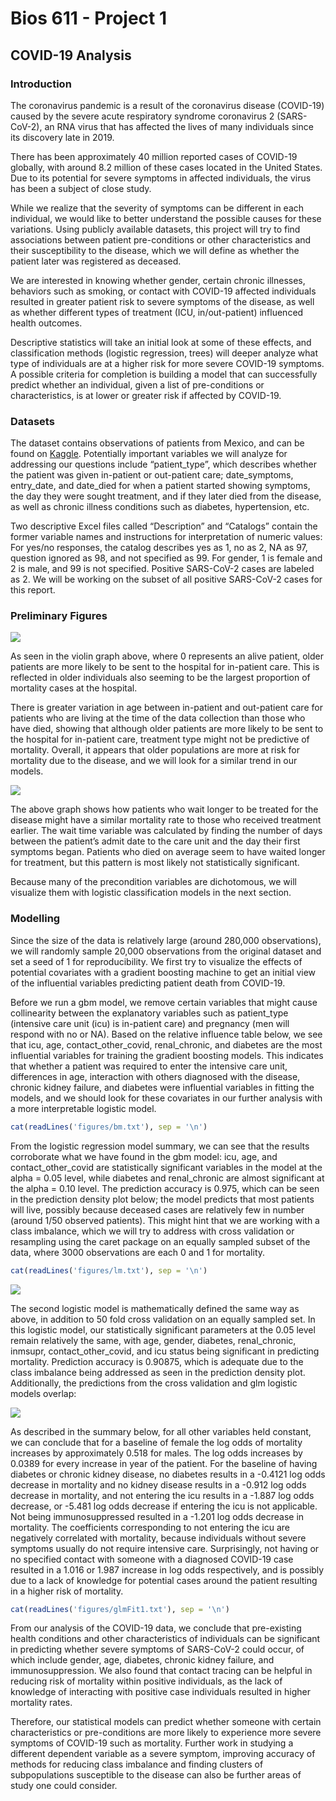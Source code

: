 Bios 611 - Project 1
====================
  COVID-19 Analysis
------------------

### Introduction
  
  The coronavirus pandemic is a result of the coronavirus disease (COVID-19) caused by the severe acute respiratory syndrome coronavirus 2 (SARS-CoV-2), an RNA virus that has affected the lives of many individuals since its discovery late in 2019. 

There has been approximately 40 million reported cases of COVID-19 globally, with around 8.2 million of these cases located in the United States. Due to its potential for severe symptoms in affected individuals, the virus has been a subject of close study.

While we realize that the severity of symptoms can be different in each individual, we would like to better understand the possible causes for these variations. Using publicly available datasets, this project will try to find associations between patient pre-conditions or other characteristics and their susceptibility to the disease, which we will define as whether the patient later was registered as deceased. 

We are interested in knowing whether gender, certain chronic illnesses, behaviors such as smoking, or contact with COVID-19 affected individuals resulted in greater patient risk to severe symptoms of the disease, as well as whether different types of treatment (ICU, in/out-patient) influenced health outcomes. 

Descriptive statistics will take an initial look at some of these effects, and classification methods (logistic regression, trees) will deeper analyze what type of individuals are at a higher risk for more severe COVID-19 symptoms. A possible criteria for completion is building a model that can successfully predict whether an individual, given a list of pre-conditions or characteristics, is at lower or greater risk if affected by COVID-19.

### Datasets

The dataset contains observations of patients from Mexico, and can be found on [Kaggle](https://www.kaggle.com/tanmoyx/covid19-patient-precondition-dataset#). Potentially important variables we will analyze for addressing our questions include "patient_type", which describes whether the patient was given in-patient or out-patient care; date_symptoms, entry_date, and date_died for when a patient started showing symptoms, the day they were sought treatment, and if they later died from the disease, as well as chronic illness conditions such as diabetes, hypertension, etc. 
                                                                                        
Two descriptive Excel files called "Description" and "Catalogs" contain the former variable names and instructions for interpretation of numeric values: For yes/no responses, the catalog describes yes as 1, no as 2, NA as 97, question ignored as 98, and not specified as 99. For gender, 1 is female and 2 is male, and 99 is not specified. Positive SARS-CoV-2 cases are labeled as 2. We will be working on the subset of all positive SARS-CoV-2 cases for this report.
                                                                                        
### Preliminary Figures
![](figures/Patient_Type_Age.png)

                                                                                          
As seen in the violin graph above, where 0 represents an alive patient, older patients are more likely to be sent to the hospital for in-patient care. This is reflected in older individuals also seeming to be the largest proportion of mortality cases at the hospital. 

There is greater variation in age between in-patient and out-patient care for patients who are living at the time of the data collection than those who have died, showing that although older patients are more likely to be sent to the hospital for in-patient care, treatment type might not be predictive of mortality. Overall, it appears that older populations are more at risk for mortality due to the disease, and we will look for a similar trend in our models. 
                                                                                        
![](figures/Wait_Time.png)

                                                                                          
The above graph shows how patients who wait longer to be treated for the disease might have a similar mortality rate to those who received treatment earlier. The wait time variable was calculated by finding the number of days between the patient's admit date to the care unit and the day their first symptoms began. Patients who died on average seem to have waited longer for treatment, but this pattern is most likely not statistically significant. 
                                                                                        
Because many of the precondition variables are dichotomous, we will visualize them with logistic classification models in the next section.
                         
### Modelling 

Since the size of the data is relatively large (around 280,000 observations), we will randomly sample 20,000 observations from the original dataset and set a seed of 1 for reproducibility. We first try to visualize the effects of potential covariates with a gradient boosting machine to get an initial view of the influential variables predicting patient death from COVID-19. 

Before we run a gbm model, we remove certain variables that might cause collinearity between the explanatory variables such as patient_type (intensive care unit (icu) is in-patient care) and pregnancy (men will respond with no or NA). Based on the relative influence table below, we see that icu, age, contact_other_covid, renal_chronic, and diabetes are the most influential variables for training the gradient boosting models. This indicates that whether a patient was required to enter the intensive care unit, differences in age, interaction with others diagnosed with the disease, chronic kidney failure, and diabetes were influential variables in fitting the models, and we should look for these covariates in our further analysis with a more interpretable logistic model. 


```r
cat(readLines('figures/bm.txt'), sep = '\n')
```

From the logistic regression model summary, we can see that the results corroborate what we have found in the gbm model: icu, age, and contact_other_covid are statistically significant variables in the model at the alpha = 0.05 level, while diabetes and renal_chronic are almost significant at the alpha = 0.10 level. The prediction accuracy is 0.975, which can be seen in the prediction density plot below; the model predicts that most patients will live, possibly because deceased cases are relatively few in number (around 1/50 observed patients). This might hint that we are working with a class imbalance, which we will try to address with cross validation or resampling using the caret package on an equally sampled subset of the data, where 3000 observations are each 0 and 1 for mortality. 


```r
cat(readLines('figures/lm.txt'), sep = '\n')
```

![](figures/Prediction_glm.png)

The second logistic model is mathematically defined the same way as above, in addition to 50 fold cross validation on an equally sampled set. In this logistic model, our statistically significant parameters at the 0.05 level remain relatively the same, with age, gender, diabetes, renal_chronic, inmsupr, contact_other_covid, and icu status being significant in predicting mortality. Prediction accuracy is 0.90875, which is adequate due to the class imbalance being addressed as seen in the prediction density plot. Additionally, the predictions from the cross validation and glm logistic models overlap: 

![](figures/Prediction_caret_glm.png)

As described in the summary below, for all other variables held constant, we can conclude that for a baseline of female the log odds of mortality increases by approximately 0.518 for males. The log odds increases by 0.0389 for every increase in year of the patient. For the baseline of having diabetes or chronic kidney disease, no diabetes results in a -0.4121 log odds decrease in mortality and no kidney disease results in a -0.912 log odds decrease in mortality, and not entering the icu results in a -1.887 log odds decrease, or -5.481 log odds decrease if entering the icu is not applicable. Not being immunosuppressed resulted in a -1.201 log odds decrease in mortality. The coefficients corresponding to not entering the icu are negatively correlated with mortality, because individuals without severe symptoms usually do not require intensive care. Surprisingly, not having or no specified contact with someone with a diagnosed COVID-19 case resulted in a 1.016 or 1.987 increase in log odds respectively, and is possibly due to a lack of knowledge for potential cases around the patient resulting in a higher risk of mortality. 

```r
cat(readLines('figures/glmFit1.txt'), sep = '\n')
```

From our analysis of the COVID-19 data, we conclude that pre-existing health conditions and other characteristics of individuals can be significant in predicting whether severe symptoms of SARS-CoV-2 could occur, of which include gender, age, diabetes, chronic kidney failure, and immunosuppression. We also found that contact tracing can be helpful in reducing risk of mortality within positive individuals, as the lack of knowledge of interacting with positive case individuals resulted in higher mortality rates. 

Therefore, our statistical models can predict whether someone with certain characteristics or pre-conditions are more likely to experience more severe symptoms of COVID-19 such as mortality. Further work in studying a different dependent variable as a severe symptom, improving accuracy of methods for reducing class imbalance and finding clusters of subpopulations susceptible to the disease can also be further areas of study one could consider.                                              
